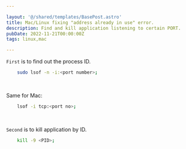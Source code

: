 ```yaml
---

layout: '@/shared/templates/BasePost.astro'
title: Mac/Linux fixing "address already in use" error.
description: Find and kill application listening to certain PORT.
pubDate: 2022-11-21T00:00:00Z
tags: linux,mac

---
```





`First` is to find out the process ID.
```bash
    sudo lsof -n -i:<port number>;
```
<br />

Same for Mac:
```bash
    lsof -i tcp:<port no>;
```
<br />

`Second` is to kill application by ID.
```bash
    kill -9 <PID>;
```
<br />

